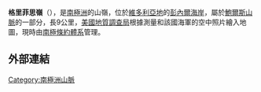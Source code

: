 {{coord|71|22|S|164|23|E|source:GNIS|display=title}}

'''格里菲思嶺'''（{{lang-en|Griffith Ridge}}），是[[南極洲|南極洲]]的山嶺，位於[[維多利亞地|維多利亞地]]的[[彭內爾海岸|彭內爾海岸]]，屬於[[鮑爾斯山脈|鮑爾斯山脈]]的一部分，長9公里，[[美國地質調查局|美國地質調查局]]根據測量和該國海軍的空中照片繪入地圖，現時由[[南極條約體系|南極條約體系]]管理。

==外部連結==
{{cite gnis | type = antarid | id = 6050| name = Griffith Ridge | accessdate = 2012-05-08}}

{{Antarctica-geo-stub}}
[[Category:南極洲山脈|Category:南極洲山脈]]
